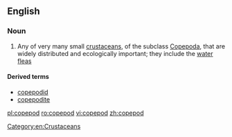==English==

===Noun===
{{wikipedia}}
{{en-noun}}

# Any of very many small [[crustacean]]s, of the subclass [[Copepoda]], that are widely distributed and ecologically important; they include the [[water flea]]s

====Derived terms====
* [[copepodid]]
* [[copepodite]]

[[Category:en:Crustaceans]]

[[pl:copepod]]
[[ro:copepod]]
[[vi:copepod]]
[[zh:copepod]]